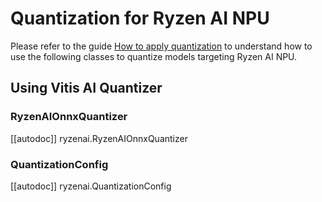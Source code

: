 <!--Copyright 2023 The HuggingFace Team. All rights reserved.
Licensed under the MIT License.
-->

# Quantization for Ryzen AI NPU

Please refer to the guide [How to apply quantization](https://huggingface.co/docs/optimum/amd/ryzenai/usage_guides/quantization) to understand how to use the following classes to quantize models targeting Ryzen AI NPU.

## Using Vitis AI Quantizer

### RyzenAIOnnxQuantizer

[[autodoc]] ryzenai.RyzenAIOnnxQuantizer

### QuantizationConfig

[[autodoc]] ryzenai.QuantizationConfig
